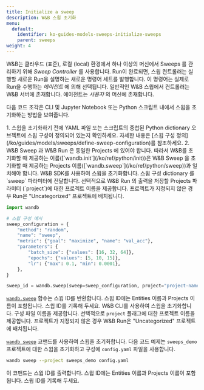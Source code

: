 ---
title: Initialize a sweep
description: W&B 스윕 초기화
menu:
  default:
    identifier: ko-guides-models-sweeps-initialize-sweeps
    parent: sweeps
weight: 4
---

W&B는 클라우드 (표준), 로컬 (local) 환경에서 하나 이상의 머신에서 Sweeps 를 관리하기 위해 _Sweep Controller_ 를 사용합니다. Run이 완료되면, 스윕 컨트롤러는 실행할 새로운 Run을 설명하는 새로운 명령어 세트를 발행합니다. 이 명령어는 실제로 Run을 수행하는 _에이전트_ 에 의해 선택됩니다. 일반적인 W&B 스윕에서 컨트롤러는 W&B 서버에 존재합니다. 에이전트는 _사용자_ 의 머신에 존재합니다.

다음 코드 조각은 CLI 및 Jupyter Notebook 또는 Python 스크립트 내에서 스윕을 초기화하는 방법을 보여줍니다.

<Warning>
1. 스윕을 초기화하기 전에 YAML 파일 또는 스크립트의 중첩된 Python dictionary 오브젝트에 스윕 구성이 정의되어 있는지 확인하세요. 자세한 내용은 [스윕 구성 정의](/ko/guides/models/sweeps/define-sweep-configuration)를 참조하세요.
2. W&B Sweep 과 W&B Run 은 동일한 Projects 에 있어야 합니다. 따라서 W&B를 초기화할 때 제공하는 이름([`wandb.init`](/ko/ref/python/init))은 W&B Sweep 을 초기화할 때 제공하는 Projects 이름([`wandb.sweep`](/ko/ref/python/sweep))과 일치해야 합니다.
</Warning>

<Tabs>
<Tab title="Python script or notebook">
W&B SDK를 사용하여 스윕을 초기화합니다. 스윕 구성 dictionary 를 `sweep` 파라미터에 전달합니다. 선택적으로 W&B Run 의 출력을 저장할 Projects 파라미터 (`project`)에 대한 프로젝트 이름을 제공합니다. 프로젝트가 지정되지 않은 경우 Run은 "Uncategorized" 프로젝트에 배치됩니다.

```python
import wandb

# 스윕 구성 예시
sweep_configuration = {
    "method": "random",
    "name": "sweep",
    "metric": {"goal": "maximize", "name": "val_acc"},
    "parameters": {
        "batch_size": {"values": [16, 32, 64]},
        "epochs": {"values": [5, 10, 15]},
        "lr": {"max": 0.1, "min": 0.0001},
    },
}

sweep_id = wandb.sweep(sweep=sweep_configuration, project="project-name")
```

[`wandb.sweep`](/ko/ref/python/sweep) 함수는 스윕 ID를 반환합니다. 스윕 ID에는 Entities 이름과 Projects 이름이 포함됩니다. 스윕 ID를 기록해 두세요.
</Tab>
<Tab title="CLI">
W&B CLI를 사용하여 스윕을 초기화합니다. 구성 파일 이름을 제공합니다. 선택적으로 `project` 플래그에 대한 프로젝트 이름을 제공합니다. 프로젝트가 지정되지 않은 경우 W&B Run은 "Uncategorized" 프로젝트에 배치됩니다.

[`wandb sweep`](/ko/ref/cli/wandb-sweep) 코맨드를 사용하여 스윕을 초기화합니다. 다음 코드 예제는 `sweeps_demo` 프로젝트에 대한 스윕을 초기화하고 구성에 `config.yaml` 파일을 사용합니다.

```bash
wandb sweep --project sweeps_demo config.yaml
```

이 코맨드는 스윕 ID를 출력합니다. 스윕 ID에는 Entities 이름과 Projects 이름이 포함됩니다. 스윕 ID를 기록해 두세요.
</Tab>
</Tabs>
